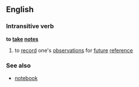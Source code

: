 ==English==
===Intransitive verb===
'''to [[take]] [[note]]s'''
# to [[record]] one's [[observation]]s for [[future]] [[reference]]
===See also===
*[[notebook]]